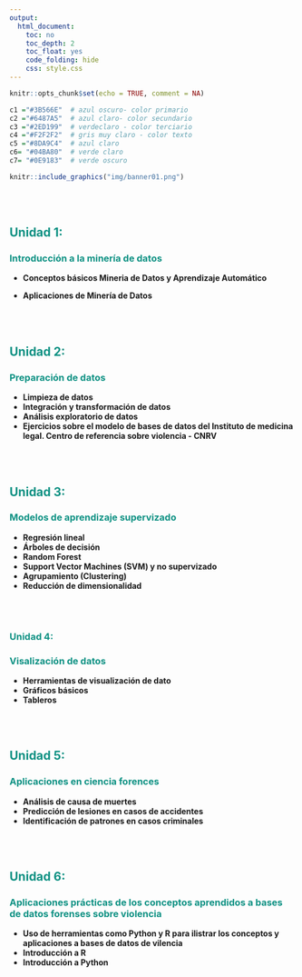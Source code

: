 ```yaml
---
output:
  html_document:
    toc: no
    toc_depth: 2
    toc_float: yes
    code_folding: hide
    css: style.css
---
```



```r
knitr::opts_chunk$set(echo = TRUE, comment = NA)

c1 ="#3B566E"  # azul oscuro- color primario 
c2 ="#6487A5"  # azul claro- color secundario
c3 ="#2ED199"  # verdeclaro - color terciario
c4 ="#F2F2F2"  # gris muy claro - color texto
c5 ="#8DA9C4"  # azul claro 
c6= "#04BA80"  # verde claro
c7= "#0E9183"  # verde oscuro
```


```r
knitr::include_graphics("img/banner01.png")
```


<br/><br/>




## <span style="color:#0E9183">**Unidad 1: **</span> 

### <span style="color:#0E9183">**Introducción a la minería de datos**</span>

* **Conceptos básicos Mineria de Datos y Aprendizaje Automático**

* **Aplicaciones de Minería de Datos**

<br/><br/>

## <span style="color:#0E9183"> **Unidad 2: **</span>  

### <span style="color:#0E9183">**Preparación de datos**</span>


* **Limpieza de datos**
* **Integración y transformación  de datos**
* **Análisis exploratorio de datos**
* **Ejercicios sobre el modelo de bases de datos del Instituto de medicina legal. Centro de referencia sobre violencia - CNRV **

<br/><br/>

## <span style="color:#0E9183"> **Unidad 3: **</span>  

### <span style="color:#0E9183"> **Modelos de aprendizaje supervizado**</span>

* **Regresión lineal**
* **Árboles de decisión**
* **Random Forest**
* **Support Vector Machines (SVM) y no supervizado**
* **Agrupamiento (Clustering)**
* **Reducción de dimensionalidad**

<br/><br/>

### <span style="color:#0E9183">**Unidad 4: **</span>  

### <span style="color:#0E9183">**Visalización de datos**</span>

* **Herramientas de visualización de dato**
* **Gráficos básicos**
* **Tableros**

<br/><br/>

## <span style="color:#0E9183">**Unidad 5: **</span>  

### <span style="color:#0E9183">**Aplicaciones en ciencia forences**</span>

* **Análisis de causa de muertes **
* **Predicción de lesiones en casos de accidentes**
* **Identificación de patrones en casos criminales**

<br/><br/>

## <span style="color:#0E9183">**Unidad 6:**</span>  

### <span style="color:#0E9183"> **Aplicaciones prácticas de los conceptos aprendidos a bases de datos forenses sobre violencia**</span>

* **Uso de herramientas como Python y R para ilistrar los conceptos y aplicaciones a bases de datos de vilencia**
* **Introducción a R**
* **Introducción a Python**


<br/><br/>
